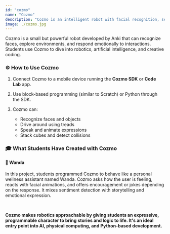 ```yaml
---
id: "cozmo"
name: "Cozmo"
description: "Cozmo is an intelligent robot with facial recognition, sensors, and a playful personality—ideal for learning AI, robotics, and storytelling through code."
image: ./cozmo.jpg
---
```


Cozmo is a small but powerful robot developed by Anki that can recognize faces, explore environments, and respond emotionally to interactions. Students use Cozmo to dive into robotics, artificial intelligence, and creative coding.

### ⚙️ How to Use Cozmo

1. Connect Cozmo to a mobile device running the **Cozmo SDK** or **Code Lab** app.
2. Use block-based programming (similar to Scratch) or Python through the SDK.
3. Cozmo can:

    - Recognize faces and objects
    - Drive around using treads
    - Speak and animate expressions
    - Stack cubes and detect collisions



### 🎓 What Students Have Created with Cozmo

#### 🧠 Wanda  
In this project, students programmed Cozmo to behave like a personal wellness assistant named Wanda. Cozmo asks how the user is feeling, reacts with facial animations, and offers encouragement or jokes depending on the response. It mixes sentiment detection with storytelling and emotional expression.

<br/>

<b>Cozmo makes robotics approachable by giving students an expressive, programmable character to bring stories and logic to life. It's an ideal entry point into AI, physical computing, and Python-based development.</b>

